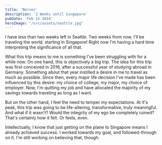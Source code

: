 ```yaml
---
title: 'Nerves'
description: '2 Weeks until Singapore'
pubDate: 'Feb 15 2024'
heroImage: "/src/assets/seattle.jpg"
---
```


I have less than two weeks left in Seattle. Two weeks from now, I'll be traveling the world, starting in Singapore! Right now I'm having a hard time interpreting the significance of all that. 

What this trip means to me is something I've been struggling with for a while now. On one hand, this is objectively a big trip. The idea for this trip was first conceived in 2016, after a successful year of studying abroad in Germany. Something about that year instilled a desire in me to travel as much as possible. Since then, every major life decision I've made has been influenced by this desire: my choice of college, my major, my choice of employer. Now, I'm quitting my job and have allocated the majority of my savings towards traveling as long as I want.

But on the other hand, I feel the need to temper my expectations. At it's peak, this trip was going to be life-altering, transformative, truly meaningful. And what if it wasn't? Would the integrity of my ego be completely ruined? That's certainly how it felt. Or feels, even. 

Intellectually, I know that just getting on the plane to Singapore means I already achieved success. I worked towards my goal, and followed-through on it. I'm still working on believing that, though. 
